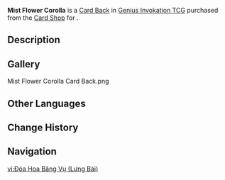 {{About|the Card Back|the item|Mist Flower Corolla}}
{{Item Infobox
|title        = Mist Flower Corolla
|id           = 339015
|image        = Item Mist Flower Corolla Card Back.png
|type         = Card Backs
|quality      = 3
|description  = A [[Genius Invokation TCG]] card back that can be obtained and switched around. They say that card backs with different designs also come with minute differences in make and texture. Some players also make collecting card backs of different styles their pursuit and hobby.
|source1      = {{Sold By|Mist Flower Corolla (Card Back)}}
}}
'''Mist Flower Corolla''' is a [[Card Back]] in [[Genius Invokation TCG]] purchased from the [[Card Shop]] for {{Item|Mist Flower Corolla|x=100}}.

==Description==
{{Description|"To concede gracefully is your inevitable end."|Deck Design Settings Menu}}

==Gallery==
<gallery>
Mist Flower Corolla Card Back.png
</gallery>

==Other Languages==
{{Other Languages
|Transclude = Mist Flower Corolla
|ru         = Венчик туманного цветка
|vi         = Đóa Hoa Băng Vụ
}}

==Change History==
{{Change History|3.3}}

==Navigation==
{{Genius Invokation TCG Navbox|Card Accessory}}

[[vi:Đóa Hoa Băng Vụ (Lưng Bài)]]